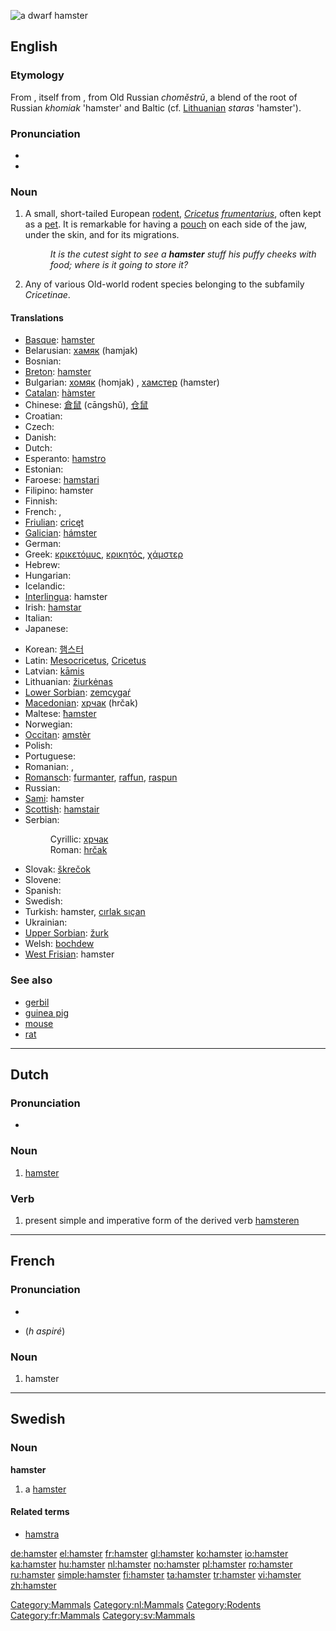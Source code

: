 [[Image:Hamster_057eue.jpg|thumb|right|thumb|a dwarf hamster]]
{{also|Hamster|hámster|hàmster|ħamster}}
==English==
{{wikipedia}}

===Etymology===
From {{etyl|de}} {{term|Hamster|lang=de}}, itself from {{etyl|goh}} {{term|hamustro|lang=goh}}, from Old Russian ''choměstrǔ'', a blend of the root of Russian ''khomiak'' 'hamster' and Baltic (cf. [[Lithuanian]] ''staras'' 'hamster').

===Pronunciation===
* {{IPA|/'hæmstəɽ/}}
* {{audio|en-uk-hamster.ogg|Audio (UK)}}

===Noun===
{{en-noun}}

# A small, short-tailed European [[rodent]], ''[[Cricetus]] [[frumentarius]]'', often kept as a [[pet]]. It is remarkable for having a [[pouch]] on each side of the jaw, under the skin, and for its migrations.
#: ''It is the cutest sight to see a '''hamster''' stuff his puffy cheeks with food; where is it going to store it?''
# {{context|zoology}} Any of various Old-world rodent species belonging to the subfamily ''Cricetinae''.

====Translations====
{{trans-top|small, short-tailed European rodent}}
* [[Basque]]: [[#Basque|hamster]]
* Belarusian: [[хамяк]] (hamjak)
* Bosnian: {{t-|bs|hrčak|m}}
* [[Breton]]: [[#Breton|hamster]]
* Bulgarian: [[хомяк]] (homjak) {{m}}, [[хамстер]] (hamster) {{m}}
* [[Catalan]]: [[hàmster]] {{m}}
* Chinese: [[倉鼠]] (cāngshǔ), [[仓鼠]]
* Croatian: {{t-|hr|hrčak|m}}
* Czech: {{t+|cs|křeček|m}}
* Danish: {{t-|da|hamster}}
* Dutch: {{t+|nl|hamster|m}}
* Esperanto: [[hamstro]]
* Estonian: {{t-|et|hamster}}
* Faroese: [[hamstari]]
* Filipino: hamster
* Finnish: {{t-|fi|hamsteri}}
* French: {{t+|fr|hamster|m}}, {{t|fr|rat de blé|m}}
* [[Friulian]]: [[cricęt]]
* [[Galician]]: [[hámster]]
* German: {{t+|de|Hamster|m}}
* Greek: [[κρικετόμυς]], [[κρικητός]], [[χάμστερ]] {{f}}
* Hebrew: {{t+|he|אוגר}}
* Hungarian: {{t+|hu|hörcsög}}
* Icelandic: {{t+|is|hamstur}}
* [[Interlingua]]: hamster
* Irish: [[hamstar]]
* Italian: {{t+|it|criceto|m}}
* Japanese: {{t-|ja|ハムスター|tr=hamusutā}}
{{trans-mid}}
* Korean: [[햄스터]]
* Latin: [[Mesocricetus]], [[Cricetus]]<!-- move if these are scientific names only -->
* Latvian: [[kāmis]]
* Lithuanian: [[žiurkėnas]]
* [[Lower Sorbian]]: [[zemcygaŕ]]
* [[Macedonian]]: [[хрчак]] (hrčak) {{m}}
* Maltese: [[ħamster]]
* Norwegian: {{t+|no|hamster|m}}
* [[Occitan]]: [[amstèr]]
* Polish: {{t+|pl|chomik|m}}
* Portuguese: {{t-|pt|hamster|m}}
* Romanian: {{t+|ro|hamster}}, {{t+|ro|hârciog}}
* [[Romansch]]: [[furmanter]], [[raffun]], [[raspun]]
* Russian: {{t+|ru|хомяк|n|tr=homjak}}
* [[Sami]]: hamster
* [[Scottish]]: [[hamstair]]
* Serbian:
*: Cyrillic: [[хрчак]] {{m}}
*: Roman: [[hrčak]] {{m}}
* Slovak: [[škrečok]]
* Slovene: {{t+|sl|hrček|m}}
* Spanish: {{t-|es|hámster|m}}
* Swedish: {{t-|sv|hamster}}
* Turkish: hamster, [[cırlak sıçan]]
* Ukrainian: {{t|uk|хом'як|m|tr=xom”ják|xs=Ukrainian}}
* [[Upper Sorbian]]: [[žurk]]
* Welsh: [[bochdew]]
* [[West Frisian]]: hamster
{{trans-bottom}}

===See also===
* [[gerbil]]
* [[guinea pig]]
* [[mouse]]
* [[rat]]

[[Category:Mammals]]

----

==Dutch==

===Pronunciation===
* {{audio|Nl-hamster.ogg|audio}}

===Noun===
{{nl-noun|hamsters|hamstertje}} {{m}}

# [[#English|hamster]]

===Verb===
{{infl|nl|verb form}}

# present simple and imperative form of the derived verb [[hamsteren]]

[[Category:nl:Mammals]]

----

==French==

===Pronunciation===
* {{audio|Fr-hamster.ogg|audio}}
* {{SAMPA|/amstER/}} (''h aspiré'')

===Noun===
{{fr-noun|m}}

# hamster

[[Category:Rodents]]
[[Category:fr:Mammals]]

----

==Swedish==

===Noun===
{{sv-noun-irreg-c|2=hamstern|3=hamstrar}}
'''hamster''' {{c}}

# a [[#English|hamster]]

====Related terms====
* [[hamstra]]

{{rfc}}

[[Category:sv:Mammals]]

[[de:hamster]]
[[el:hamster]]
[[fr:hamster]]
[[gl:hamster]]
[[ko:hamster]]
[[io:hamster]]
[[ka:hamster]]
[[hu:hamster]]
[[nl:hamster]]
[[no:hamster]]
[[pl:hamster]]
[[ro:hamster]]
[[ru:hamster]]
[[simple:hamster]]
[[fi:hamster]]
[[ta:hamster]]
[[tr:hamster]]
[[vi:hamster]]
[[zh:hamster]]